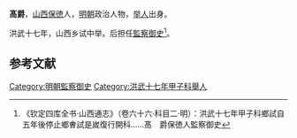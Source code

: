 '''髙爵'''，[[山西|山西]][[保徳|保徳]]人，[[明朝|明朝]]政治人物，[[举人|举人]]出身。

洪武十七年，山西乡试中举。后担任[[監察御史|監察御史]]<ref>《钦定四库全书·山西通志》（卷六十六·科目二·明）：洪武十七年甲子科鄉試自五年後停止鄉㑹試是嵗復行開科……髙　爵保徳人監察御史</ref>。

==参考文献==
{{reflist}}
{{明朝人物小作品}}
[[Category:明朝監察御史|Category:明朝監察御史]]
[[Category:洪武十七年甲子科舉人|Category:洪武十七年甲子科舉人]]